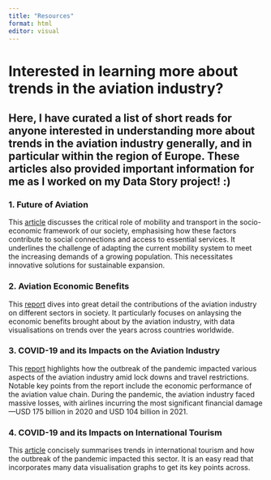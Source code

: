 ```yaml
---
title: "Resources"
format: html
editor: visual
---
```


# Interested in learning more about trends in the aviation industry? 

## Here, I have curated a list of short reads for anyone interested in understanding more about trends in the aviation industry generally, and in particular within the region of Europe. These articles also provided important information for me as I worked on my Data Story project! :) 

### 1. Future of Aviation

This [article](https://www.icao.int/Meetings/FutureOfAviation/Pages/default.aspx) discusses the critical role of mobility and transport in the socio-economic framework of our society, emphasising how these factors contribute to social connections and access to essential services. It underlines the challenge of adapting the current mobility system to meet the increasing demands of a growing population. This necessitates innovative solutions for sustainable expansion.

### 2. Aviation Economic Benefits

This [report](https://www.iata.org/en/iata-repository/publications/economic-reports/aviation-economic-benefits/) dives into great detail the contributions of the aviation industry on different sectors in society. It particularly focuses on anlaysing the economic benefits brought about by the aviation industry, with data visualisations on trends over the years across countries worldwide.

### 3. COVID-19 and its Impacts on the Aviation Industry 

This [report](https://www.iata.org/en/iata-repository/publications/economic-reports/understanding-the-pandemics-impact-on-the-aviation-value-chain/) highlights how the outbreak of the pandemic impacted various aspects of the aviation industry amid lock downs and travel restrictions. Notable key points from the report include the economic performance of the aviation value chain. During the pandemic, the aviation industry faced massive losses, with airlines incurring the most significant financial damage---USD 175 billion in 2020 and USD 104 billion in 2021.

### 4. COVID-19 and its Impacts on International Tourism

This [article](https://www.unwto.org/impact-assessment-of-the-covid-19-outbreak-on-international-tourism) concisely summarises trends in international tourism and how the outbreak of the pandemic impacted this sector. It is an easy read that incorporates many data visualisation graphs to get its key points across.

